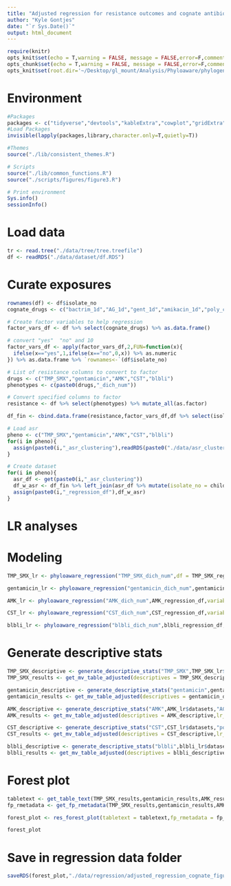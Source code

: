 ```yaml
---
title: "Adjusted regression for resistance outcomes and cognate antibiotic exposure"
author: "Kyle Gontjes"
date: "`r Sys.Date()`"
output: html_document
---
```


```r
require(knitr)
opts_knit$set(echo = T,warning = FALSE, message = FALSE,error=F,comment=NA) 
opts_chunk$set(echo = T,warning = FALSE, message = FALSE,error=F,comment=NA)
opts_knit$set(root.dir='~/Desktop/gl_mount/Analysis/Phyloaware/phylogenetic-resistance-ms/')
```

# Environment
```r
#Packages
packages <- c("tidyverse","devtools","kableExtra","cowplot","gridExtra",'forestplot','tableone','phyloAMR','ape')   
#Load Packages
invisible(lapply(packages,library,character.only=T,quietly=T))

#Themes
source("./lib/consistent_themes.R")

# Scripts
source("./lib/common_functions.R")
source("./scripts/figures/figure3.R")

# Print environment
Sys.info()
sessionInfo()
```

# Load data
```r
tr <- read.tree("./data/tree/tree.treefile")      
df <- readRDS("./data/dataset/df.RDS")
``` 

# Curate exposures 
```r
rownames(df) <- df$isolate_no   
cognate_drugs <- c("bactrim_1d","AG_1d","gent_1d","amikacin_1d","poly_colistin_1d","carbapenem_1d")

# Create factor variables to help regression 
factor_vars_df <- df %>% select(cognate_drugs) %>% as.data.frame()

# convert "yes"  "no" and 10
factor_vars_df <- apply(factor_vars_df,2,FUN=function(x){
  ifelse(x=="yes",1,ifelse(x=="no",0,x)) %>% as.numeric
}) %>% as.data.frame %>% `rownames<-`(df$isolate_no)

# List of resistance columns to convert to factor
drugs <- c("TMP_SMX","gentamicin","AMK","CST","blbli")
phenotypes <- c(paste0(drugs,"_dich_num"))

# Convert specified columns to factor
resistance <- df %>% select(phenotypes) %>% mutate_all(as.factor) 

df_fin <- cbind.data.frame(resistance,factor_vars_df,df %>% select(isolate_no,Patient_ID,Cx_date,age,sex))
```

```r
# Load asr
pheno <- c("TMP_SMX","gentamicin","AMK","CST","blbli")
for(i in pheno){
  assign(paste0(i,"_asr_clustering"),readRDS(paste0("./data/asr_clustering/",i,"_asr_clustering.RDS")))
}

# Create dataset
for(i in pheno){
  asr_df <- get(paste0(i,"_asr_clustering"))
  df_w_asr <- df_fin %>% left_join(asr_df %>% mutate(isolate_no = child_name))
  assign(paste0(i,"_regression_df"),df_w_asr)
}
```

# LR analyses 
# Modeling 
```r
TMP_SMX_lr <- phyloaware_regression("TMP_SMX_dich_num",df = TMP_SMX_regression_df,variables = c("age",'sex',"bactrim_1d"),first_present = T,patient_id = 'Patient_ID',culture_date = "Cx_date",multivariable = 'multivariable')

gentamicin_lr <- phyloaware_regression("gentamicin_dich_num",gentamicin_regression_df,variables = c("age",'sex',"AG_1d"),first_present = T,patient_id = 'Patient_ID',culture_date = "Cx_date",multivariable = 'multivariable')   

AMK_lr <- phyloaware_regression("AMK_dich_num",AMK_regression_df,variables = c("age",'sex',"AG_1d"),first_present = T,patient_id = 'Patient_ID',culture_date = "Cx_date",multivariable = 'multivariable')

CST_lr <- phyloaware_regression("CST_dich_num",CST_regression_df,variables = c("age",'sex',"poly_colistin_1d"), first_present = T,patient_id = 'Patient_ID',culture_date = "Cx_date",multivariable = 'multivariable')

blbli_lr <- phyloaware_regression("blbli_dich_num",blbli_regression_df,variables = c("age",'sex',"carbapenem_1d"),first_present = T,patient_id = 'Patient_ID',culture_date = "Cx_date",multivariable = 'multivariable')  
```

# Generate descriptive stats 
```r
TMP_SMX_descriptive <- generate_descriptive_stats("TMP_SMX",TMP_SMX_lr$datasets,variables = "bactrim_1d",factorVars = "bactrim_1d")
TMP_SMX_results <- get_mv_table_adjusted(descriptives = TMP_SMX_descriptive,lr_results=TMP_SMX_lr$multivariable)   

gentamicin_descriptive <- generate_descriptive_stats("gentamicin",gentamicin_lr$datasets,"AG_1d",factorVars = "AG_1d")
gentamicin_results <- get_mv_table_adjusted(descriptives = gentamicin_descriptive,lr_results=gentamicin_lr$multivariable)

AMK_descriptive <- generate_descriptive_stats("AMK",AMK_lr$datasets,"AG_1d",factorVars = "AG_1d")
AMK_results <- get_mv_table_adjusted(descriptives = AMK_descriptive,lr_results=AMK_lr$multivariable)

CST_descriptive <- generate_descriptive_stats("CST",CST_lr$datasets,"poly_colistin_1d",factorVars = "poly_colistin_1d")
CST_results <- get_mv_table_adjusted(descriptives = CST_descriptive,lr_results=CST_lr$multivariable)

blbli_descriptive <- generate_descriptive_stats("blbli",blbli_lr$datasets,"carbapenem_1d",factorVars = "carbapenem_1d")
blbli_results <- get_mv_table_adjusted(descriptives = blbli_descriptive, lr_results=blbli_lr$multivariable)
```

# Forest plot
```r
tabletext <- get_table_text(TMP_SMX_results,gentamicin_results,AMK_results,CST_results,blbli_results)
fp_rmetadata <- get_fp_rmetadata(TMP_SMX_results,gentamicin_results,AMK_results,CST_results,blbli_results)

forest_plot <- res_forest_plot(tabletext = tabletext,fp_rmetadata = fp_rmetadata,outcome_name="Cognate antibiotic",type_of_regression="Adjusted")

forest_plot
```

# Save in regression data folder
```r
saveRDS(forest_plot,"./data/regression/adjusted_regression_cognate_figure.RDS")
```
